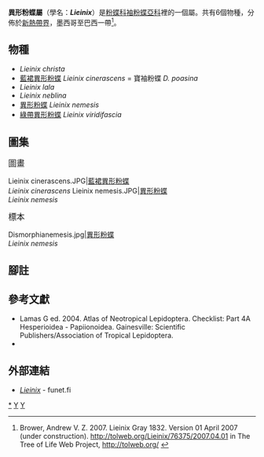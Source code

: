 {{NoteTA|G1=Butterfly}}
{{Automatic Taxobox
| taxon = Lieinix
| authority = Gray, 1832
| image = Lieinix nemesis (2872425408).jpg
| image_caption = [[異形粉蝶|異形粉蝶]]<br />''Lieinix nemesis''
| type_species = [[異形粉蝶|異形粉蝶]]<br />''Pieris nemesis''
| type_species_authority = Latreille, [1813]
| subdivision_ranks = 物種
| subdivision =  共6種，詳閱正文。
| synonyms =
* ''Acmepteron'' <small>Godman & Salvin, [1889]</small>
** ''Acmopteron'' [missp.]
}}

'''異形粉蝶屬'''（學名：'''''Lieinix'''''）是[[粉蝶科|粉蝶科]][[袖粉蝶亞科|袖粉蝶亞科]]裡的一個屬。共有6個物種，分佈於[[新熱帶界|新熱帶界]]，墨西哥至巴西一帶<ref>Brower, Andrew V. Z. 2007. Lieinix Gray 1832. Version 01 April 2007 (under construction). http://tolweb.org/Lieinix/76375/2007.04.01 {{Wayback|url=http://tolweb.org/Lieinix/76375/2007.04.01 |date=20160701230654 }} in The Tree of Life Web Project, http://tolweb.org/ {{Wayback|url=http://tolweb.org/ |date=20110515100516 }} {{en}}</ref>。

== 物種 ==
* ''Lieinix christa''
* [[藍裙異形粉蝶|藍裙異形粉蝶]] ''Lieinix cinerascens'' = 寶袖粉蝶 ''D. poasina''
* ''Lieinix lala''
* ''Lieinix neblina''
* [[異形粉蝶|異形粉蝶]] ''Lieinix nemesis''
* [[綠帶異形粉蝶|綠帶異形粉蝶]] ''Lieinix viridifascia''

== 圖集 ==
;<big>圖畫</big>
<gallery>
Lieinix cinerascens.JPG|[[藍裙異形粉蝶|藍裙異形粉蝶]]<br />''Lieinix cinerascens''
Lieinix nemesis.JPG|[[異形粉蝶|異形粉蝶]]<br />''Lieinix nemesis''
</gallery>
;<big>標本</big>
<gallery>
Dismorphianemesis.jpg|[[異形粉蝶|異形粉蝶]]<br />''Lieinix nemesis''
</gallery>

== 腳註 ==
{{reflist}}

== 參考文獻 ==
{{Commons category| Lieinix}}
* Lamas G ed. 2004. Atlas of Neotropical Lepidoptera. Checklist: Part 4A Hesperioidea - Papiionoidea. Gainesville: Scientific Publishers/Association of Tropical Lepidoptera.
* {{Cite book | author = 寿建新 周尧 李宇飞 | title = 世界蝴蝶分類名錄 | location = 中國 | publisher = 陝西科學技術出版社 | date = 2006-04-01 | ISBN = 9787536936768 | language= zh-hans }}

== 外部連結 ==
* [http://ftp.funet.fi/pub/sci/bio/life/insecta/lepidoptera/ditrysia/papilionoidea/pieridae/dismorphiinae/lieinix/ ''Lieinix''] {{Wayback|url=http://ftp.funet.fi/pub/sci/bio/life/insecta/lepidoptera/ditrysia/papilionoidea/pieridae/dismorphiinae/lieinix/ |date=20160817130519 }} - funet.fi
{{袖粉蝶亞科|state=expanded}}
{{Taxonbar}}
[[Category:異形粉蝶屬|*]]
[[Category:袖粉蝶亞科|Y]]
[[Category:_1832年描述的分类群|Y]]